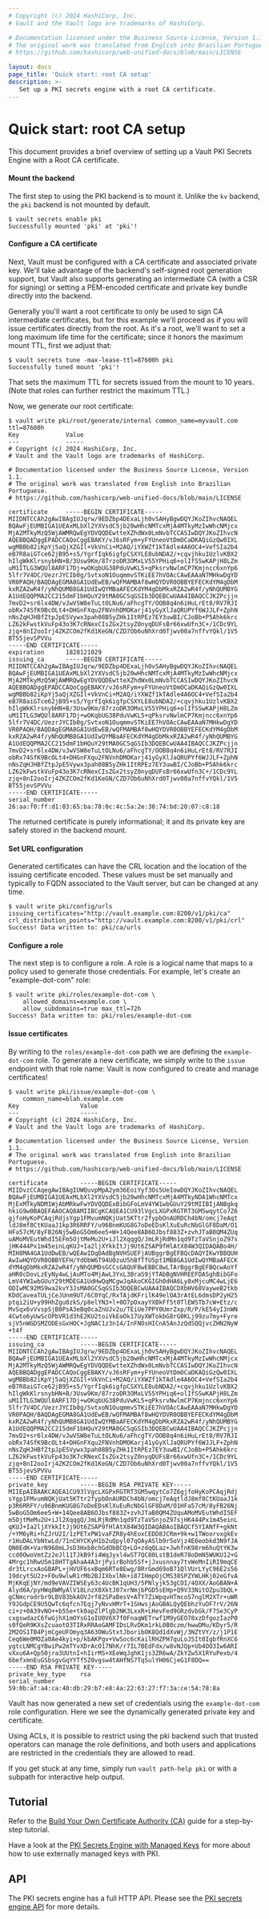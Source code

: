 ```yaml
---
# Copyright (c) 2024 HashiCorp, Inc.
# Vault and the Vault logo are trademarks of HashiCorp.

# Documentation licensed under the Business Source License, Version 1.1.
# The original work was translated from English into Brazilian Portuguese.
# https://github.com/hashicorp/web-unified-docs/blob/main/LICENSE

layout: docs
page_title: 'Quick start: root CA setup'
description: >-
   Set up a PKI secrets engine with a root CA certificate.
---
```


# Quick start: root CA setup

This document provides a brief overview of setting up a Vault PKI Secrets
Engine with a Root CA certificate.

#### Mount the backend

The first step to using the PKI backend is to mount it. Unlike the `kv`
backend, the `pki` backend is not mounted by default.

```shell-session
$ vault secrets enable pki
Successfully mounted 'pki' at 'pki'!
```

#### Configure a CA certificate

Next, Vault must be configured with a CA certificate and associated private
key. We'll take advantage of the backend's self-signed root generation support,
but Vault also supports generating an intermediate CA (with a CSR for signing)
or setting a PEM-encoded certificate and private key bundle directly into the
backend.

Generally you'll want a root certificate to only be used to sign CA
intermediate certificates, but for this example we'll proceed as if you will
issue certificates directly from the root. As it's a root, we'll want to set a
long maximum life time for the certificate; since it honors the maximum mount
TTL, first we adjust that:

```shell-session
$ vault secrets tune -max-lease-ttl=87600h pki
Successfully tuned mount 'pki'!
```

That sets the maximum TTL for secrets issued from the mount to 10 years. (Note
that roles can further restrict the maximum TTL.)

Now, we generate our root certificate:

```shell-session
$ vault write pki/root/generate/internal common_name=myvault.com ttl=87600h
Key             Value
---             -----
# Copyright (c) 2024 HashiCorp, Inc.
# Vault and the Vault logo are trademarks of HashiCorp.

# Documentation licensed under the Business Source License, Version 1.1.
# The original work was translated from English into Brazilian Portuguese.
# https://github.com/hashicorp/web-unified-docs/blob/main/LICENSE

certificate     -----BEGIN CERTIFICATE-----
MIIDNTCCAh2gAwIBAgIUJqrw/9EDZbp4DExaLjh0vSAHyBgwDQYJKoZIhvcNAQEL
BQAwFjEUMBIGA1UEAxMLbXl2YXVsdC5jb20wHhcNMTcxMjA4MTkyMzIwWhcNMjcx
MjA2MTkyMzQ5WjAWMRQwEgYDVQQDEwtteXZhdWx0LmNvbTCCASIwDQYJKoZIhvcN
AQEBBQADggEPADCCAQoCggEBAKY/vJ6sRFym+yFYUneoVtDmOCaDKAQiGzQw0IXL
wgMBBb82iKpYj5aQjXZGIl+VkVnCi+M2AQ/iYXWZf1kTAdle4A6OC4+VefSIa2b4
eB7R8aiGTce62jB95+s5/YgrfIqk6igfpCSXYLE8ubNDA2/+cqvjhku1UzlvKBX2
hIlgWkKlrsnybHN+B/3Usw9Km/87rzoDR3OMxLV55YPHiq6+olIfSSwKAPjH8LZm
uM1ITLG3WQUl8ARF17Dj+wOKqbUG38PduVwKL5+qPksrvNwlmCP7Kmjncc6xnYp6
5lfr7V4DC/UezrJYCIb0g/SvtxoN1OuqmmvSTKiEE7hVOAcCAwEAAaN7MHkwDgYD
VR0PAQH/BAQDAgEGMA8GA1UdEwEB/wQFMAMBAf8wHQYDVR0OBBYEFECKdYM4gDbM
kxRZA2wR4f/yNhQUMB8GA1UdIwQYMBaAFECKdYM4gDbMkxRZA2wR4f/yNhQUMBYG
A1UdEQQPMA2CC215dmF1bHQuY29tMA0GCSqGSIb3DQEBCwUAA4IBAQCCJKZPcjjn
7mvD2+sr6lx4DW/vJwVSW8eTuLtOLNu6/aFhcgTY/OOB8q4n6iHuLrEt8/RV7RJI
obRx74SfK9BcOLt4+DHGnFXqu2FNVnhDMOKarj41yGyXlJaQRUPYf6WJJLF+ZphN
nNsZqHJHBfZtpJpE5Vywx3pah08B5yZHk1ItRPEz7EY3uwBI/CJoBb+P5Ahk6krc
LZ62kFwstkVuFp43o3K7cRNexCIsZGx2tsyZ0nyqDUFsBr66xwUfn3C+/1CDc9YL
zjq+8nI2ooIrj4ZKZCOm2fKd1KeGN/CZD7Ob6uNhXrd0Tjwv00a7nffvYQkl/1V5
BT55jevSPVVu
-----END CERTIFICATE-----
expiration      1828121029
issuing_ca      -----BEGIN CERTIFICATE-----
MIIDNTCCAh2gAwIBAgIUJqrw/9EDZbp4DExaLjh0vSAHyBgwDQYJKoZIhvcNAQEL
BQAwFjEUMBIGA1UEAxMLbXl2YXVsdC5jb20wHhcNMTcxMjA4MTkyMzIwWhcNMjcx
MjA2MTkyMzQ5WjAWMRQwEgYDVQQDEwtteXZhdWx0LmNvbTCCASIwDQYJKoZIhvcN
AQEBBQADggEPADCCAQoCggEBAKY/vJ6sRFym+yFYUneoVtDmOCaDKAQiGzQw0IXL
wgMBBb82iKpYj5aQjXZGIl+VkVnCi+M2AQ/iYXWZf1kTAdle4A6OC4+VefSIa2b4
eB7R8aiGTce62jB95+s5/YgrfIqk6igfpCSXYLE8ubNDA2/+cqvjhku1UzlvKBX2
hIlgWkKlrsnybHN+B/3Usw9Km/87rzoDR3OMxLV55YPHiq6+olIfSSwKAPjH8LZm
uM1ITLG3WQUl8ARF17Dj+wOKqbUG38PduVwKL5+qPksrvNwlmCP7Kmjncc6xnYp6
5lfr7V4DC/UezrJYCIb0g/SvtxoN1OuqmmvSTKiEE7hVOAcCAwEAAaN7MHkwDgYD
VR0PAQH/BAQDAgEGMA8GA1UdEwEB/wQFMAMBAf8wHQYDVR0OBBYEFECKdYM4gDbM
kxRZA2wR4f/yNhQUMB8GA1UdIwQYMBaAFECKdYM4gDbMkxRZA2wR4f/yNhQUMBYG
A1UdEQQPMA2CC215dmF1bHQuY29tMA0GCSqGSIb3DQEBCwUAA4IBAQCCJKZPcjjn
7mvD2+sr6lx4DW/vJwVSW8eTuLtOLNu6/aFhcgTY/OOB8q4n6iHuLrEt8/RV7RJI
obRx74SfK9BcOLt4+DHGnFXqu2FNVnhDMOKarj41yGyXlJaQRUPYf6WJJLF+ZphN
nNsZqHJHBfZtpJpE5Vywx3pah08B5yZHk1ItRPEz7EY3uwBI/CJoBb+P5Ahk6krc
LZ62kFwstkVuFp43o3K7cRNexCIsZGx2tsyZ0nyqDUFsBr66xwUfn3C+/1CDc9YL
zjq+8nI2ooIrj4ZKZCOm2fKd1KeGN/CZD7Ob6uNhXrd0Tjwv00a7nffvYQkl/1V5
BT55jevSPVVu
-----END CERTIFICATE-----
serial_number   26:aa:f0:ff:d1:03:65:ba:78:0c:4c:5a:2e:38:74:bd:20:07:c8:18
```

The returned certificate is purely informational; it and its private key are
safely stored in the backend mount.

#### Set URL configuration

Generated certificates can have the CRL location and the location of the
issuing certificate encoded. These values must be set manually and typically to FQDN associated to the Vault server, but can be changed at any time.

```shell-session
$ vault write pki/config/urls issuing_certificates="http://vault.example.com:8200/v1/pki/ca" crl_distribution_points="http://vault.example.com:8200/v1/pki/crl"
Success! Data written to: pki/ca/urls
```

#### Configure a role

The next step is to configure a role. A role is a logical name that maps to a
policy used to generate those credentials. For example, let's create an
"example-dot-com" role:

```shell-session
$ vault write pki/roles/example-dot-com \
    allowed_domains=example.com \
    allow_subdomains=true max_ttl=72h
Success! Data written to: pki/roles/example-dot-com
```

#### Issue certificates

By writing to the `roles/example-dot-com` path we are defining the
`example-dot-com` role. To generate a new certificate, we simply write
to the `issue` endpoint with that role name: Vault is now configured to create
and manage certificates!

```shell-session
$ vault write pki/issue/example-dot-com \
    common_name=blah.example.com
Key                 Value
---                 -----
# Copyright (c) 2024 HashiCorp, Inc.
# Vault and the Vault logo are trademarks of HashiCorp.

# Documentation licensed under the Business Source License, Version 1.1.
# The original work was translated from English into Brazilian Portuguese.
# https://github.com/hashicorp/web-unified-docs/blob/main/LICENSE

certificate         -----BEGIN CERTIFICATE-----
MIIDvzCCAqegAwIBAgIUWQuvpMpA2ym36EoiYyf3Os5UeIowDQYJKoZIhvcNAQEL
BQAwFjEUMBIGA1UEAxMLbXl2YXVsdC5jb20wHhcNMTcxMjA4MTkyNDA1WhcNMTcx
MjExMTkyNDM1WjAbMRkwFwYDVQQDExBibGFoLmV4YW1wbGUuY29tMIIBIjANBgkq
hkiG9w0BAQEFAAOCAQ8AMIIBCgKCAQEA1CU93lVgcLXGPxRGTRT3GM5wqytCo7Z6
gjfoHyKoPCAqjRdjsYgp1FMvumNQKjUat5KTtr2fypbOnAURDCh4bN/omcj7eAqt
ldJ8mf8CtKUaaJ1kp3R6RRFY/u96BnmKUG8G7oDeEDsKlXuEuRcNbGlGF8DaM/O1
HFa57cM/8yFB26Nj5wBoG5Om6ee5+W+14Qee8AB6OJbsf883Z+zvhJTaB0QM4ZUq
uAMoMVEutWhdI5EFm5OjtMeMu2U+iJl2XqqgQ/JmLRjRdMn1qd9TzTaVSnjoZ97s
jHK444Px1m45einLqKUJ+Ia2ljXYkkItJj9Ut6ZSAP9fHlAtX84W3QIDAQABo4H/
MIH8MA4GA1UdDwEB/wQEAwIDqDAdBgNVHSUEFjAUBggrBgEFBQcDAQYIKwYBBQUH
AwIwHQYDVR0OBBYEFH/YdObW6T94U0zuU5hBfTfU5pt1MB8GA1UdIwQYMBaAFECK
dYM4gDbMkxRZA2wR4f/yNhQUMDsGCCsGAQUFBwEBBC8wLTArBggrBgEFBQcwAoYf
aHR0cDovLzEyNy4wLjAuMTo4MjAwL3YxL3BraS9jYTAbBgNVHREEFDASghBibGFo
LmV4YW1wbGUuY29tMDEGA1UdHwQqMCgwJqAkoCKGIGh0dHA6Ly8xMjcuMC4wLjE6
ODIwMC92MS9wa2kvY3JsMA0GCSqGSIb3DQEBCwUAA4IBAQCDXbHV68VayweB2tkb
KDdCaveaTULjCeJUnm9UT/6C0YqC/RxTAjdKFrilK49elOA3rAtEL6dmsDP2yH25
ptqi2iU+y99HhZgu0zkS/p8elYN3+l+0O7pOxayYXBkFf5t0TlEWSTb7cW+Etz/c
MvSqx6vVvspSjB0PsA3eBq0caZnUJv2u/TEiUe7PPY0UmrZxp/R/P/kE54yI3nWN
4Cwto6yUwScOPbVR1d3hE2KU2toiVkEoOk17UyXWTokbG8rG0KLj99zu7my+Fyre
sjV5nWGDSMZODEsGxHOC+JgNAC1z3n14/InFNOsHICnA5AnJzQdSQQjvcZHN2NyW
+t4f
-----END CERTIFICATE-----
issuing_ca          -----BEGIN CERTIFICATE-----
MIIDNTCCAh2gAwIBAgIUJqrw/9EDZbp4DExaLjh0vSAHyBgwDQYJKoZIhvcNAQEL
BQAwFjEUMBIGA1UEAxMLbXl2YXVsdC5jb20wHhcNMTcxMjA4MTkyMzIwWhcNMjcx
MjA2MTkyMzQ5WjAWMRQwEgYDVQQDEwtteXZhdWx0LmNvbTCCASIwDQYJKoZIhvcN
AQEBBQADggEPADCCAQoCggEBAKY/vJ6sRFym+yFYUneoVtDmOCaDKAQiGzQw0IXL
wgMBBb82iKpYj5aQjXZGIl+VkVnCi+M2AQ/iYXWZf1kTAdle4A6OC4+VefSIa2b4
eB7R8aiGTce62jB95+s5/YgrfIqk6igfpCSXYLE8ubNDA2/+cqvjhku1UzlvKBX2
hIlgWkKlrsnybHN+B/3Usw9Km/87rzoDR3OMxLV55YPHiq6+olIfSSwKAPjH8LZm
uM1ITLG3WQUl8ARF17Dj+wOKqbUG38PduVwKL5+qPksrvNwlmCP7Kmjncc6xnYp6
5lfr7V4DC/UezrJYCIb0g/SvtxoN1OuqmmvSTKiEE7hVOAcCAwEAAaN7MHkwDgYD
VR0PAQH/BAQDAgEGMA8GA1UdEwEB/wQFMAMBAf8wHQYDVR0OBBYEFECKdYM4gDbM
kxRZA2wR4f/yNhQUMB8GA1UdIwQYMBaAFECKdYM4gDbMkxRZA2wR4f/yNhQUMBYG
A1UdEQQPMA2CC215dmF1bHQuY29tMA0GCSqGSIb3DQEBCwUAA4IBAQCCJKZPcjjn
7mvD2+sr6lx4DW/vJwVSW8eTuLtOLNu6/aFhcgTY/OOB8q4n6iHuLrEt8/RV7RJI
obRx74SfK9BcOLt4+DHGnFXqu2FNVnhDMOKarj41yGyXlJaQRUPYf6WJJLF+ZphN
nNsZqHJHBfZtpJpE5Vywx3pah08B5yZHk1ItRPEz7EY3uwBI/CJoBb+P5Ahk6krc
LZ62kFwstkVuFp43o3K7cRNexCIsZGx2tsyZ0nyqDUFsBr66xwUfn3C+/1CDc9YL
zjq+8nI2ooIrj4ZKZCOm2fKd1KeGN/CZD7Ob6uNhXrd0Tjwv00a7nffvYQkl/1V5
BT55jevSPVVu
-----END CERTIFICATE-----
private_key         -----BEGIN RSA PRIVATE KEY-----
MIIEpAIBAAKCAQEA1CU93lVgcLXGPxRGTRT3GM5wqytCo7Z6gjfoHyKoPCAqjRdj
sYgp1FMvumNQKjUat5KTtr2fypbOnAURDCh4bN/omcj7eAqtldJ8mf8CtKUaaJ1k
p3R6RRFY/u96BnmKUG8G7oDeEDsKlXuEuRcNbGlGF8DaM/O1HFa57cM/8yFB26Nj
5wBoG5Om6ee5+W+14Qee8AB6OJbsf883Z+zvhJTaB0QM4ZUquAMoMVEutWhdI5EF
m5OjtMeMu2U+iJl2XqqgQ/JmLRjRdMn1qd9TzTaVSnjoZ97sjHK444Px1m45einL
qKUJ+Ia2ljXYkkItJj9Ut6ZSAP9fHlAtX84W3QIDAQABAoIBAQCf5YIANfF+gkNt
/+YM6yRi+hZJrU2I/1zPETxPW1vaFZR8y4hEoxCEDD8JCRm+9k+w1TWoorvxgkEv
r1HuDALYbNtwLd/71nCHYCKyH1b2uQpyl07qOAyASlb9r5oVjz4E6eobkd3N9fJA
QN0EdK+VarN968mLJsD3Hxb8chGdObBCQ+LO+zdqQLaz+JwhfnK98rm6huQtYK3w
ccd0OwoVmtZz2eJl11TJkB9fi4WqJyxl4wST7QC80LstB1deR78oDmN5WUKU12+G
4Mrgc1hRwUSm18HTTgAhaA4A3rjPyirBohb5Sf+jJxusnnay7tvWeMnIiRI9mqCE
dr3tLrcxAoGBAPL+jHVUF6sxBqm6RTe8Ewg/8RrGmd69oB71QlVUrLYyC96E2s56
19dcyt5U2z+F0u9wlwR1rMb2BJIXbxlNk+i87IHmpOjCMS38SPZYWLHKj02eGfvA
MjKKqEjNY/md9eVAVZIWSEy63c4UcBK1qUH3/5PNlyjk53gCOI/4OXX/AoGBAN+A
Alyd6A/pyHWq8WMyAlV18LnzX8XktJ07xrNmjbPGD5sEHp+Q9V33NitOZpu3bQL+
gCNmcrodrbr9LBV83bkAOVJrf82SPaBesV+ATY7ZiWpqvHTmcoS7nglM2XTr+uWR
Y9JGdpCE9U5QwTc6qfcn7Eqj7yNvvHMrT+1SHwsjAoGBALQyQEbhzYuOF7rV/26N
ci+z+0A39vNO++b5Se+tk0apZlPlgb2NK3LxxR+LHevFed9GRzdvbGk/F7Se3CyP
cxgswdazC6fwGjhX1mOYsG1oIU0V6X7f0FnaqWETrwf1M9yGEO78xzDfgozIazP0
s0fQeR9KXsZcuaotO3TIRxRRAoGAMFIDsLRvDKm1rkL0B0czm/hwwDMu/KDyr5/R
2M2OS1TB4PjmCgeUFOmyq3A63OWuStxtJboribOK8Qd1dXvWj/3NZtVY/z/j1P1E
Ceq6We0MOZa0Ae4kyi+p/kbAKPgv+VwSoc6cKailRHZPH7quLoJSIt0IgbfRnXC6
ygtcLNMCgYBwiPw2mTYvXDrAcO17NhK/r7IL7BEdFdx/w8vNJQp+Ub4OO3Iw6ARI
vXxu6A+Qp50jra3UUtnI+hIirMS+XEeWqJghK1js3ZR6wA/ZkYZw5X1RYuPexb/4
6befxmnEuGSbsgvGqYYTf5Z0vgsw4tAHfNS7TqSulYH06CjeG1F8DQ==
-----END RSA PRIVATE KEY-----
private_key_type    rsa
serial_number       59:0b:af:a4:ca:40:db:29:b7:e8:4a:22:63:27:f7:3a:ce:54:78:8a
```

Vault has now generated a new set of credentials using the `example-dot-com`
role configuration. Here we see the dynamically generated private key and
certificate.

Using ACLs, it is possible to restrict using the pki backend such that trusted
operators can manage the role definitions, and both users and applications are
restricted in the credentials they are allowed to read.

If you get stuck at any time, simply run `vault path-help pki` or with a
subpath for interactive help output.

## Tutorial

Refer to the [Build Your Own Certificate Authority (CA)](/vault/tutorials/secrets-management/pki-engine)
guide for a step-by-step tutorial.

Have a look at the [PKI Secrets Engine with Managed Keys](/vault/tutorials/enterprise/managed-key-pki)
for more about how to use externally managed keys with PKI.

## API

The PKI secrets engine has a full HTTP API. Please see the
[PKI secrets engine API](/vault/api-docs/secret/pki) for more
details.
